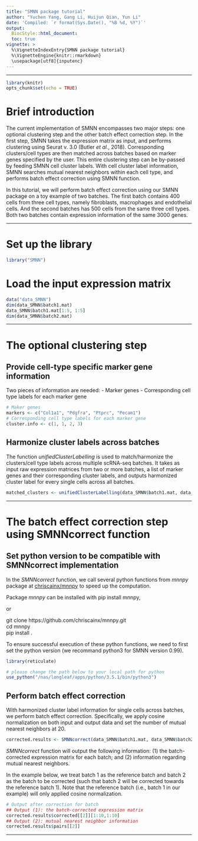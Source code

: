 ```yaml
---
title: "SMNN package tutorial"
author: "Yuchen Yang, Gang Li, Huijun Qian, Yun Li"
date: 'Compiled: `r format(Sys.Date(), "%B %d, %Y")`'
output: 
  BiocStyle::html_document:
  toc: true
vignette: >
  %\VignetteIndexEntry{SMNN package tutorial}
  %\VignetteEngine{knitr::rmarkdown}
  \usepackage[utf8]{inputenc}
---
```

***
  
```r
library(knitr)
opts_chunk$set(echo = TRUE)
```

# Brief introduction

The current implementation of SMNN encompasses two major steps: one optional clustering step and the other batch effect correction step. In the first step, SMNN takes the expression matrix as input, and performs clustering using Seurat v. 3.0 (Butler *et al.*, 2018). Corresponding clusters/cell types are then matched across batches based on marker genes specified by the user. This entire clustering step can be by-passed by feeding SMNN cell cluster labels. With cell cluster label information, SMNN searches mutual nearest neighbors within each cell type, and performs batch effect correction using SMNN function.  

In this tutorial, we will perform batch effect correction using our SMNN package on a toy example of two batches. The first batch contains 400 cells from three cell types, namely fibroblasts, macrophages and endothelial cells. And the second batches has 500 cells from the same three cell types. Both two batches contain expression information of the same 3000 genes.

***

# Set up the library
```r
library("SMNN")
```

# Load the input expression matrix
```r
data("data_SMNN")
dim(data_SMNN$batch1.mat)
data_SMNN$batch1.mat[1:5, 1:5]
dim(data_SMNN$batch2.mat)
```

***
  
# The optional clustering step
## Provide cell-type specific marker gene information

Two pieces of information are needed:
- Marker genes
- Corresponding cell type labels for each marker gene

```r
# Maker genes
markers <- c("Col1a1", "Pdgfra", "Ptprc", "Pecam1")
# Corresponding cell type labels for each marker gene
cluster.info <- c(1, 1, 2, 3)
```

## Harmonize cluster labels across batches

The function *unifiedClusterLabelling* is used to match/harmonize the clusters/cell type labels across multiple scRNA-seq batches. It takes as input raw expression matrices from two or more batches, a list of marker genes and their corresponding cluster labels, and outputs harmonized cluster label for every single cells across all batches.

```r
matched_clusters <- unifiedClusterLabelling(data_SMNN$batch1.mat, data_SMNN$batch2.mat, features.use = markers, cluster.labels = cluster.info, min.perc = 0.3)
```

***
  
# The batch effect correction step using SMNNcorrect function
## Set python version to be compatible with SMNNcorrect implementation
In the *SMNNcorrect* function, we call several python functions from *mnnpy* package at [chriscainx/mnnpy](https://github.com/chriscainx/mnnpy) to speed up the computation.

Package *mnnpy* can be installed with pip install mnnpy, 

or

git clone https://github.com/chriscainx/mnnpy.git  
cd mnnpy  
pip install . 

To ensure successful execution of these python functions, we need to first set the python version (we recommand python3 for SMNN version 0.99).

```r
library(reticulate)

# please change the path below to your local path for python
use_python("/nas/longleaf/apps/python/3.5.1/bin/python3")
```

## Perform batch effect correction
With harmonized cluster label information for single cells across batches, we perform batch effect correction. Specifically, we apply cosine normalization on both input and output data and set the number of mutual nearest neighbors at 20.

```r
corrected.results <- SMNNcorrect(data_SMNN$batch1.mat, data_SMNN$batch2.mat, batch1.cluster.labels = matched_clusters[[1]], batch2.cluster.labels = matched_clusters[[2]], num.defined.clusters = 3, k=20, sigma=1, cos.norm.in=TRUE, cos.norm.out=TRUE)
```

*SMNNcorrect* function will output the following information: (1) the batch-corrected expression matrix for each batch; and (2) information regarding mutual nearest neighbors.

In the example below, we treat batch 1 as the reference batch and batch 2 as the batch to be corrected (such that batch 2 will be corrected towards the reference batch 1). Note that the reference batch (i.e., batch 1 in our example) will only applied cosine normalization. 

```r
# Output after correction for batch 
## Output (1): the batch-corrected expression matrix
corrected.results$corrected[[2]][1:10,1:10]
## Output (2): mutual nearest neighbor information
corrected.results$pairs[[2]]
```

***
